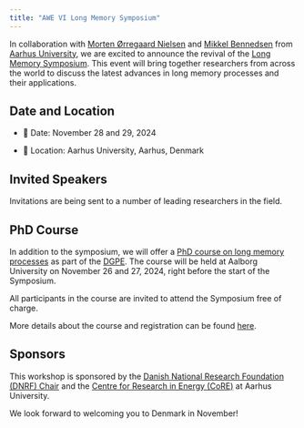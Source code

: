 ```yaml
---
title: "AWE VI Long Memory Symposium"
---
```


In collaboration with [Morten Ørregaard Nielsen](https://sites.google.com/view/mortennielsen/) and [Mikkel Bennedsen](https://sites.google.com/site/mbennedsen/home) from [Aarhus University](https://bss.au.dk/en/), we are excited to announce the revival of the [Long Memory Symposium](https://econ.au.dk/about-us/news-and-events/single-event-item/artikel/aarhus-workshop-in-econometrics-vi-awe-vi). This event will bring together researchers from across the world to discuss the latest advances in long memory processes and their applications.

## Date and Location

- 📅 Date: November 28 and 29, 2024

- 📍 Location: Aarhus University, Aarhus, Denmark

## Invited Speakers

Invitations are being sent to a number of leading researchers in the field. 

## PhD Course

In addition to the symposium, we will offer a [PhD course on long memory processes](LM-PhD.qmd) as part of the [DGPE](https://econ.au.dk/dgpe). The course will be held at Aalborg University on November 26 and 27, 2024, right before the start of the Symposium.

All participants in the course are invited to attend the Symposium free of charge.

More details about the course and registration can be found [here](LM-PhD.qmd).

## Sponsors

This workshop is sponsored by the [Danish National Research Foundation (DNRF) Chair](https://dg.dk/en/centers/dnrf-chair-professor-morten-oe-nielsen/) and the [Centre for Research in Energy (CoRE)](https://econ.au.dk/core-center-for-research-in-energy-economics-and-markets) at Aarhus University. 

We look forward to welcoming you to Denmark in November!